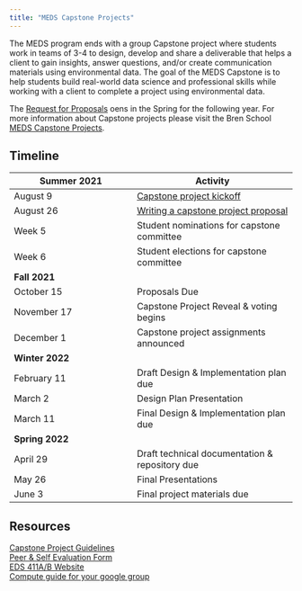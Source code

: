 ```yaml
---
title: "MEDS Capstone Projects"
---
```


The MEDS program ends with a group Capstone project where students work in teams of 3-4 to design, develop and share a deliverable that helps a client to gain insights, answer questions, and/or create communication materials using environmental data. The goal of the MEDS Capstone is to help students build real-world data science and professional skills while working with a client to complete a project using environmental data. 

The [Request for Proposals](https://bren.ucsb.edu/research/masters-research/request-proposals-meds) oens in the Spring for the following year. For more information about Capstone projects please visit the Bren School [MEDS Capstone Projects](https://bren.ucsb.edu/masters-programs/master-environmental-data-science/meds-capstone-projects).

## Timeline

|Summer 2021        | Activity                |
|-------------------|-------------------------|
| August 9          | [Capstone project kickoff](https://docs.google.com/presentation/d/e/2PACX-1vR-gEjOhtKUQy3_QjzrwXMm_5m-XZ32XshM700BIF2GWUwtNm4TabxmEpcdJv73WShIV8gQDMjnC3A9/pub?start=false&loop=false&delayms=3000)  |
| August 26         | [Writing a capstone project proposal](https://docs.google.com/presentation/d/e/2PACX-1vSHw6u3DZ0okI3GD4NBsoeFRkqA5MhHI9rY3cEc9CnG2Y-6MAUq-KppcPBFkTbc1Aq2rkfLYMm-Ss07/pub?start=false&loop=false&delayms=3000&slide=id.ge6b7f452cd_0_6982) |
| Week 5            | Student nominations for capstone committee  |
| Week 6            | Student elections for capstone committee  |
| **Fall 2021**
| October 15        | Proposals Due           |
| November 17       | Capstone Project Reveal & voting begins |
| December 1        | Capstone project assignments announced |
| **Winter 2022**
| February 11       | Draft Design & Implementation plan due   |
| March 2           | Design Plan Presentation |
| March 11          | Final Design & Implementation plan due |
| **Spring 2022**
| April 29          | Draft technical documentation & repository due |
| May 26            | Final Presentations |
| June 3            | Final project materials due |


## Resources

[Capstone Project Guidelines](https://bren.ucsb.edu/media/3557/download)  
[Peer & Self Evaluation Form](https://bren.ucsb.edu/media/3556/download)  
[EDS 411A/B Website](https://allisonhorst.github.io/EDS_411AB_meds-capstone/)  
[Compute guide for your google group](https://bren.zendesk.com/hc/en-us/articles/4415068315156-Google-Group-Guide-for-Capstone-Projects)
